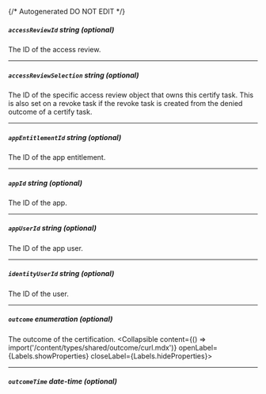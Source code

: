 {/* Autogenerated DO NOT EDIT  */}

##### `accessReviewId` _string (optional)_
The ID of the access review.

---
##### `accessReviewSelection` _string (optional)_
The ID of the specific access review object that owns this certify task. This is also set on a revoke task if the revoke task is created from the denied outcome of a certify task.

---
##### `appEntitlementId` _string (optional)_
The ID of the app entitlement.

---
##### `appId` _string (optional)_
The ID of the app.

---
##### `appUserId` _string (optional)_
The ID of the app user.

---
##### `identityUserId` _string (optional)_
The ID of the user.

---
##### `outcome` _enumeration (optional)_
The outcome of the certification.
<Collapsible content={() => import('/content/types/shared/outcome/curl.mdx')} openLabel={Labels.showProperties} closeLabel={Labels.hideProperties}>
</Collapsible>

---
##### `outcomeTime` _date-time (optional)_


